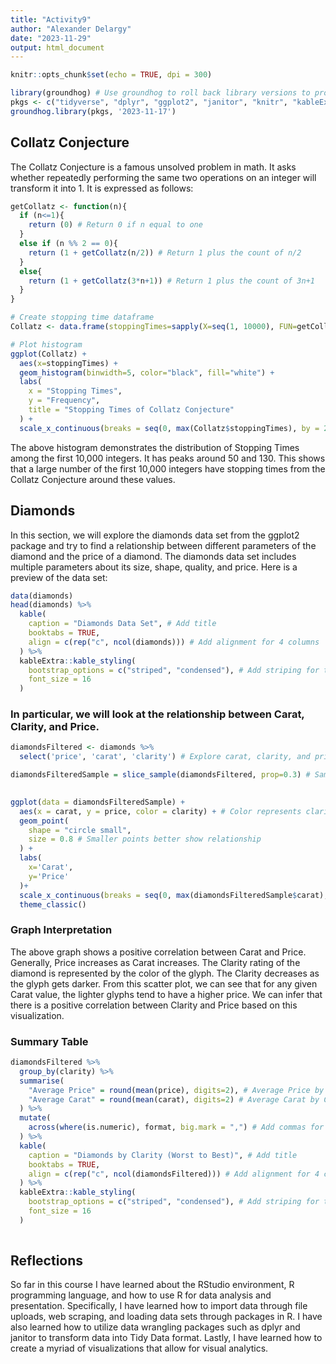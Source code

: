 ```yaml
---
title: "Activity9"
author: "Alexander Delargy"
date: "2023-11-29"
output: html_document
---
```


```r
knitr::opts_chunk$set(echo = TRUE, dpi = 300)
```

```r
library(groundhog) # Use groundhog to roll back library versions to project date
pkgs <- c("tidyverse", "dplyr", "ggplot2", "janitor", "knitr", "kableExtra")
groundhog.library(pkgs, '2023-11-17')

```

## Collatz Conjecture

The Collatz Conjecture is a famous unsolved problem in math. It asks whether repeatedly performing the same two operations on an integer will transform it into 1. It is expressed as follows:

```{=tex}
$
\begin{equation}

f(n) =

\begin{cases}

f(n/2) & \text{if } n \text{ is even} \\\\

f(3n + 1) & \text{if } n \text{ is odd} \\\\

\text{stop} & \text{if } n \text{ is one}

\end{cases}

\end{equation}
$
```
```r
getCollatz <- function(n){
  if (n<=1){
    return (0) # Return 0 if n equal to one
  }
  else if (n %% 2 == 0){
    return (1 + getCollatz(n/2)) # Return 1 plus the count of n/2
  }
  else{
    return (1 + getCollatz(3*n+1)) # Return 1 plus the count of 3n+1
  }
}

```

```r

# Create stopping time dataframe
Collatz <- data.frame(stoppingTimes=sapply(X=seq(1, 10000), FUN=getCollatz)) 

# Plot histogram
ggplot(Collatz) +
  aes(x=stoppingTimes) +
  geom_histogram(binwidth=5, color="black", fill="white") +
  labs(
    x = "Stopping Times",
    y = "Frequency",
    title = "Stopping Times of Collatz Conjecture"
  ) +
  scale_x_continuous(breaks = seq(0, max(Collatz$stoppingTimes), by = 20))
```

The above histogram demonstrates the distribution of Stopping Times among the first 10,000 integers. It has peaks around 50 and 130. This shows that a large number of the first 10,000 integers have stopping times from the Collatz Conjecture around these values.

## Diamonds

In this section, we will explore the diamonds data set from the ggplot2 package and try to find a relationship between different parameters of the diamond and the price of a diamond. The diamonds data set includes multiple parameters about its size, shape, quality, and price. Here is a preview of the data set:

```r
data(diamonds)
head(diamonds) %>%
  kable(
    caption = "Diamonds Data Set", # Add title
    booktabs = TRUE,
    align = c(rep("c", ncol(diamonds))) # Add alignment for 4 columns
  ) %>%
  kableExtra::kable_styling(
    bootstrap_options = c("striped", "condensed"), # Add striping for table
    font_size = 16
  )

```

### In particular, we will look at the relationship between Carat, Clarity, and Price.

```r

diamondsFiltered <- diamonds %>%
  select('price', 'carat', 'clarity') # Explore carat, clarity, and price

diamondsFilteredSample = slice_sample(diamondsFiltered, prop=0.3) # Sample is taken to avoid overplotting
  
```

```r
ggplot(data = diamondsFilteredSample) +
  aes(x = carat, y = price, color = clarity) + # Color represents clarity
  geom_point(
    shape = "circle small", 
    size = 0.8 # Smaller points better show relationship
  ) +
  labs(
    x='Carat',
    y='Price'
  )+
  scale_x_continuous(breaks = seq(0, max(diamondsFilteredSample$carat), by = 0.5))+
  theme_classic()

```

### Graph Interpretation

The above graph shows a positive correlation between Carat and Price. Generally, Price increases as Carat increases. The Clarity rating of the diamond is represented by the color of the glyph. The Clarity decreases as the glyph gets darker. From this scatter plot, we can see that for any given Carat value, the lighter glyphs tend to have a higher price. We can infer that there is a positive correlation between Clarity and Price based on this visualization.

### Summary Table

```r
diamondsFiltered %>%
  group_by(clarity) %>%
  summarise(
    "Average Price" = round(mean(price), digits=2), # Average Price by Clarity
    "Average Carat" = round(mean(carat), digits=2) # Average Carat by Clarity
  ) %>%
  mutate(
    across(where(is.numeric), format, big.mark = ",") # Add commas for large numbers
  ) %>%
  kable(
    caption = "Diamonds by Clarity (Worst to Best)", # Add title
    booktabs = TRUE,
    align = c(rep("c", ncol(diamondsFiltered))) # Add alignment for 4 columns
  ) %>%
  kableExtra::kable_styling(
    bootstrap_options = c("striped", "condensed"), # Add striping for table
    font_size = 16
  )
  
```

## Reflections

So far in this course I have learned about the RStudio environment, R programming language, and how to use R for data analysis and presentation. Specifically, I have learned how to import data through file uploads, web scraping, and loading data sets through packages in R. I have also learned how to utilize data wrangling packages such as dplyr and janitor to transform data into Tidy Data format. Lastly, I have learned how to create a myriad of visualizations that allow for visual analytics.
